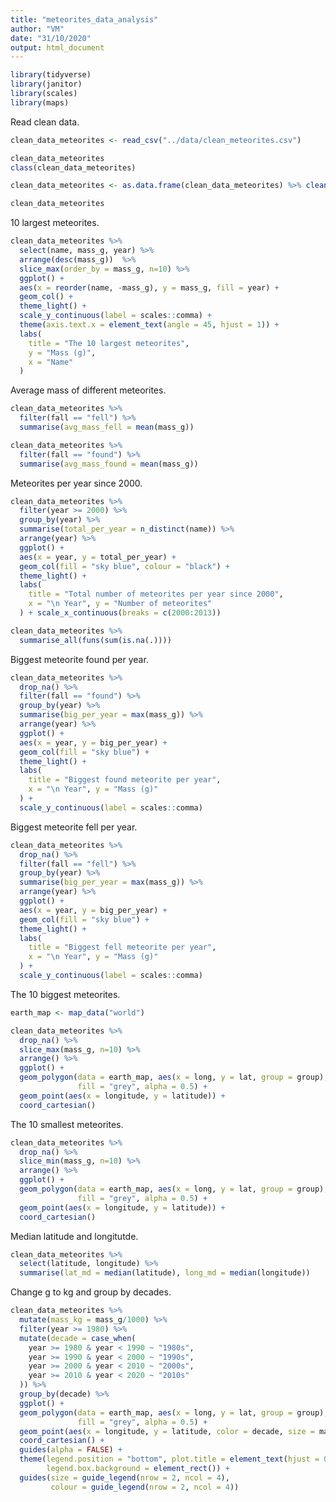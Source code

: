 ```yaml
---
title: "meteorites_data_analysis"
author: "VM"
date: "31/10/2020"
output: html_document
---
```

```r
library(tidyverse)
library(janitor)
library(scales)
library(maps)
```
Read clean data.
```r
clean_data_meteorites <- read_csv("../data/clean_meteorites.csv")
```
```r
clean_data_meteorites
class(clean_data_meteorites)

clean_data_meteorites <- as.data.frame(clean_data_meteorites) %>% clean_names()

clean_data_meteorites
```
10 largest meteorites.
```r
clean_data_meteorites %>%
  select(name, mass_g, year) %>% 
  arrange(desc(mass_g))  %>% 
  slice_max(order_by = mass_g, n=10) %>% 
  ggplot() +
  aes(x = reorder(name, -mass_g), y = mass_g, fill = year) +
  geom_col() +
  theme_light() +
  scale_y_continuous(label = scales::comma) +
  theme(axis.text.x = element_text(angle = 45, hjust = 1)) +
  labs(
    title = "The 10 largest meteorites",
    y = "Mass (g)",
    x = "Name"
  ) 
```
Average mass of different meteorites.
```r
clean_data_meteorites %>% 
  filter(fall == "fell") %>% 
  summarise(avg_mass_fell = mean(mass_g))
```
```r
clean_data_meteorites %>% 
  filter(fall == "found") %>% 
  summarise(avg_mass_found = mean(mass_g))
```
Meteorites per year since 2000.
```r
clean_data_meteorites %>% 
  filter(year >= 2000) %>% 
  group_by(year) %>% 
  summarise(total_per_year = n_distinct(name)) %>% 
  arrange(year) %>% 
  ggplot() +
  aes(x = year, y = total_per_year) +
  geom_col(fill = "sky blue", colour = "black") +
  theme_light() +
  labs(
    title = "Total number of meteorites per year since 2000",
    x = "\n Year", y = "Number of meteorites"
  ) + scale_x_continuous(breaks = c(2000:2013)) 
```
```r
clean_data_meteorites %>% 
  summarise_all(funs(sum(is.na(.))))
```
Biggest meteorite found per year.
```r
clean_data_meteorites %>% 
  drop_na() %>% 
  filter(fall == "found") %>%
  group_by(year) %>% 
  summarise(big_per_year = max(mass_g)) %>% 
  arrange(year) %>% 
  ggplot() +
  aes(x = year, y = big_per_year) +
  geom_col(fill = "sky blue") +
  theme_light() +
  labs(
    title = "Biggest found meteorite per year",
    x = "\n Year", y = "Mass (g)"
  ) +
  scale_y_continuous(label = scales::comma)

```
Biggest meteorite fell per year.
```r
clean_data_meteorites %>% 
  drop_na() %>% 
  filter(fall == "fell") %>%
  group_by(year) %>% 
  summarise(big_per_year = max(mass_g)) %>% 
  arrange(year) %>% 
  ggplot() +
  aes(x = year, y = big_per_year) +
  geom_col(fill = "sky blue") +
  theme_light() +
  labs(
    title = "Biggest fell meteorite per year",
    x = "\n Year", y = "Mass (g)"
  ) +
  scale_y_continuous(label = scales::comma)

```
The 10 biggest meteorites.
```r
earth_map <- map_data("world")

clean_data_meteorites %>% 
  drop_na() %>% 
  slice_max(mass_g, n=10) %>% 
  arrange() %>% 
  ggplot() +
  geom_polygon(data = earth_map, aes(x = long, y = lat, group = group),
               fill = "grey", alpha = 0.5) +
  geom_point(aes(x = longitude, y = latitude)) +
  coord_cartesian()
```
The 10 smallest meteorites.
```r
clean_data_meteorites %>% 
  drop_na() %>% 
  slice_min(mass_g, n=10) %>% 
  arrange() %>% 
  ggplot() +
  geom_polygon(data = earth_map, aes(x = long, y = lat, group = group),
               fill = "grey", alpha = 0.5) +
  geom_point(aes(x = longitude, y = latitude)) +
  coord_cartesian()
```
Median latitude and longitutde.
```r
clean_data_meteorites %>% 
  select(latitude, longitude) %>% 
  summarise(lat_md = median(latitude), long_md = median(longitude)) 

```
Change g to kg and group by decades.
```r
clean_data_meteorites %>% 
  mutate(mass_kg = mass_g/1000) %>% 
  filter(year >= 1980) %>% 
  mutate(decade = case_when(
    year >= 1980 & year < 1990 ~ "1980s",
    year >= 1990 & year < 2000 ~ "1990s",
    year >= 2000 & year < 2010 ~ "2000s",
    year >= 2010 & year < 2020 ~ "2010s"
  )) %>% 
  group_by(decade) %>% 
  ggplot() +
  geom_polygon(data = earth_map, aes(x = long, y = lat, group = group),
               fill = "grey", alpha = 0.5) +
  geom_point(aes(x = longitude, y = latitude, color = decade, size = mass_kg, alpha = 0.3)) +
  coord_cartesian() + 
  guides(alpha = FALSE) +
  theme(legend.position = "bottom", plot.title = element_text(hjust = 0.5),
        legend.box.background = element_rect()) +
  guides(size = guide_legend(nrow = 2, ncol = 4),
         colour = guide_legend(nrow = 2, ncol = 4))
```

